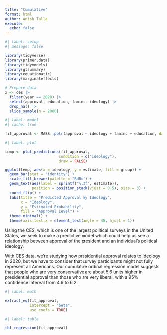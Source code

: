 ```yaml
---
title: "Cumulative"
format: html
author: Anish Talla
execute: 
  echo: false
---
```


```r
#| label: setup
#| message: false

library(tidyverse)
library(primer.data)
library(tidymodels)
library(gtsummary)
library(equatiomatic)
library(marginaleffects)
```


```r
# Prepare data
x <- ces |> 
  filter(year == 2020) |>
  select(approval, education, faminc, ideology) |>
  drop_na() |>
  slice_sample(n = 2000)
```


```r
#| label: model
#| cache: true

fit_approval <- MASS::polr(approval ~ ideology + faminc + education, data = x)
```


```r
#| label: plot

temp <- plot_predictions(fit_approval, 
                        condition = c("ideology"),
                        draw = FALSE)

ggplot(temp, aes(x = ideology, y = estimate, fill = group)) +
  geom_bar(stat = "identity") +
  scale_fill_brewer(palette = "RdBu") +
  geom_text(aes(label = sprintf("%.2f", estimate)),
            position = position_stack(vjust = 0.5), size = 3) +
  coord_flip() +
  labs(title = "Predicted Approval by Ideology",
       x = "Ideology",
       y = "Estimated Probability",
       fill = "Approval Level") +
  theme_minimal() +
  theme(axis.text.x = element_text(angle = 45, hjust = 1))

```

Using the CES, which is one of the largest political surveys in the United States, we seek to make a predictive model which could help us see a relationship between approval of the president and an individual’s political ideology.

With CES data, we’re studying how presidential approval relates to ideology in 2020, but we have to consider that survey participants might not fully represent all Americans. Our cumulative ordinal regression model suggests that people who are very conservative are about 5.6 units higher in presidential approval than those who are very liberal, with a 95% confidence interval from 4.9 to 6.2.


```r
#| label: math

extract_eq(fit_approval, 
           intercept = "beta", 
           use_coefs = TRUE)
```


```r
#| label: table

tbl_regression(fit_approval)
```
